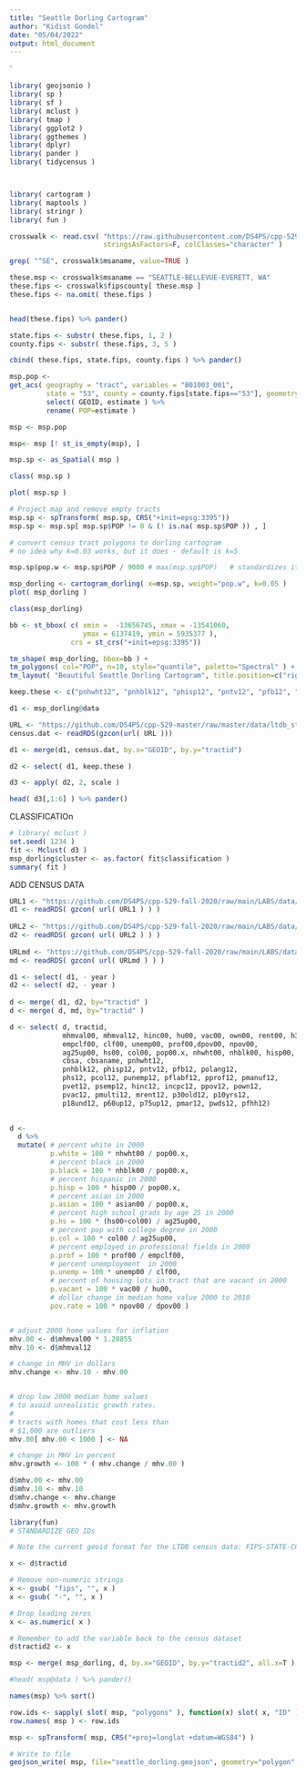 ---
title: "Seattle Dorling Cartogram"
author: "Kidist Gondel"
date: "05/04/2022"
output: html_document
---
`



```{r, include=FALSE}
library( geojsonio )
library( sp )
library( sf )
library( mclust )
library( tmap )
library( ggplot2 ) 
library( ggthemes )
library( dplyr)
library( pander )
library( tidycensus )



library( cartogram )
library( maptools )
library( stringr )
library( fun )

```




```{r, include=FALSE}
crosswalk <- read.csv( "https://raw.githubusercontent.com/DS4PS/cpp-529-master/master/data/cbsatocountycrosswalk.csv",
                       stringsAsFactors=F, colClasses="character" )
```



```{r}

grep( "^SE", crosswalk$msaname, value=TRUE ) 

```



```{r}

these.msp <- crosswalk$msaname == "SEATTLE-BELLEVUE-EVERETT, WA"
these.fips <- crosswalk$fipscounty[ these.msp ]
these.fips <- na.omit( these.fips )


head(these.fips) %>% pander()
```




```{r}

state.fips <- substr( these.fips, 1, 2 )
county.fips <- substr( these.fips, 3, 5 )

cbind( these.fips, state.fips, county.fips ) %>% pander()
```
```{r}


msp.pop <-
get_acs( geography = "tract", variables = "B01003_001",
         state = "53", county = county.fips[state.fips=="53"], geometry = TRUE ) %>% 
         select( GEOID, estimate ) %>%
         rename( POP=estimate )
```



```{r}

msp <- msp.pop

msp<- msp [! st_is_empty(msp), ]

msp.sp <- as_Spatial( msp )

class( msp.sp )
```


```{r}

plot( msp.sp )
```



```{r}

# Project map and remove empty tracts
msp.sp <- spTransform( msp.sp, CRS("+init=epsg:3395"))
msp.sp <- msp.sp[ msp.sp$POP != 0 & (! is.na( msp.sp$POP )) , ]

# convert census tract polygons to dorling cartogram
# no idea why k=0.03 works, but it does - default is k=5

msp.sp$pop.w <- msp.sp$POP / 9000 # max(msp.sp$POP)   # standardizes it to max of 1.5

msp_dorling <- cartogram_dorling( x=msp.sp, weight="pop.w", k=0.05 )
plot( msp_dorling )

```


```{r}
class(msp_dorling)
```


```{r}
bb <- st_bbox( c( xmin =  -13656745, xmax = -13541060, 
                  ymax = 6137419, ymin = 5935377 ), 
               crs = st_crs("+init=epsg:3395"))

tm_shape( msp_dorling, bbox=bb ) + 
tm_polygons( col="POP", n=10, style="quantile", palette="Spectral" ) +
tm_layout( "Beautiful Seattle Dorling Cartogram", title.position=c("right","top") )
```




```{r}





keep.these <- c("pnhwht12", "pnhblk12", "phisp12", "pntv12", "pfb12", "polang12", "phs12", "pcol12", "punemp12", "pflabf12", "pprof12", "pmanuf12", "pvet12", "psemp12", "hinc12", "incpc12", "ppov12", "pown12", "pvac12", "pmulti12", "mrent12", "mhmval12", "p30old12", "p10yrs12", "p18und12", "p60up12", "p75up12", "pmar12", "pwds12", "pfhh12")

d1 <- msp_dorling@data

URL <- "https://github.com/DS4PS/cpp-529-master/raw/master/data/ltdb_std_2010_sample.rds"
census.dat <- readRDS(gzcon(url( URL )))

d1 <- merge(d1, census.dat, by.x="GEOID", by.y="tractid")

d2 <- select( d1, keep.these )

d3 <- apply( d2, 2, scale )

head( d3[,1:6] ) %>% pander()


```




 CLASSIFICATIOn


 
```{r}

# library( mclust )
set.seed( 1234 )
fit <- Mclust( d3 )
msp_dorling$cluster <- as.factor( fit$classification )
summary( fit )
```

ADD CENSUS DATA




```{r}
URL1 <- "https://github.com/DS4PS/cpp-529-fall-2020/raw/main/LABS/data/rodeo/LTDB-2000.rds"
d1 <- readRDS( gzcon( url( URL1 ) ) )
 
URL2 <- "https://github.com/DS4PS/cpp-529-fall-2020/raw/main/LABS/data/rodeo/LTDB-2010.rds"
d2 <- readRDS( gzcon( url( URL2 ) ) )
 
URLmd <- "https://github.com/DS4PS/cpp-529-fall-2020/raw/main/LABS/data/rodeo/LTDB-META-DATA.rds"
md <- readRDS( gzcon( url( URLmd ) ) )

d1 <- select( d1, - year )
d2 <- select( d2, - year )
 
d <- merge( d1, d2, by="tractid" )
d <- merge( d, md, by="tractid" )
```




```{r}


d <- select( d, tractid, 
             mhmval00, mhmval12, hinc00, hu00, vac00, own00, rent00, h30old00,
             empclf00, clf00, unemp00, prof00,dpov00, npov00,
             ag25up00, hs00, col00, pop00.x, nhwht00, nhblk00, hisp00, asian00,
             cbsa, cbsaname, pnhwht12, 
             pnhblk12, phisp12, pntv12, pfb12, polang12, 
             phs12, pcol12, punemp12, pflabf12, pprof12, pmanuf12, 
             pvet12, psemp12, hinc12, incpc12, ppov12, pown12, 
             pvac12, pmulti12, mrent12, p30old12, p10yrs12, 
             p18und12, p60up12, p75up12, pmar12, pwds12, pfhh12)

 
d <- 
  d %>%
  mutate( # percent white in 2000
          p.white = 100 * nhwht00 / pop00.x,
          # percent black in 2000
          p.black = 100 * nhblk00 / pop00.x,
          # percent hispanic in 2000
          p.hisp = 100 * hisp00 / pop00.x, 
          # percent asian in 2000
          p.asian = 100 * asian00 / pop00.x,
          # percent high school grads by age 25 in 2000 
          p.hs = 100 * (hs00+col00) / ag25up00,
          # percent pop with college degree in 2000
          p.col = 100 * col00 / ag25up00,
          # percent employed in professional fields in 2000
          p.prof = 100 * prof00 / empclf00,
          # percent unemployment  in 2000
          p.unemp = 100 * unemp00 / clf00,
          # percent of housing lots in tract that are vacant in 2000
          p.vacant = 100 * vac00 / hu00,
          # dollar change in median home value 2000 to 2010 
          pov.rate = 100 * npov00 / dpov00 )


# adjust 2000 home values for inflation 
mhv.00 <- d$mhmval00 * 1.28855  
mhv.10 <- d$mhmval12

# change in MHV in dollars
mhv.change <- mhv.10 - mhv.00


# drop low 2000 median home values
# to avoid unrealistic growth rates.
#
# tracts with homes that cost less than
# $1,000 are outliers
mhv.00[ mhv.00 < 1000 ] <- NA

# change in MHV in percent
mhv.growth <- 100 * ( mhv.change / mhv.00 )

d$mhv.00 <- mhv.00
d$mhv.10 <- mhv.10
d$mhv.change <- mhv.change
d$mhv.growth <- mhv.growth 

```




```{r}

library(fun)
# STANDARDIZE GEO IDs

# Note the current geoid format for the LTDB census data: FIPS-STATE-COUNTY-TRACT:  fips-01-001-020100  

x <- d$tractid 

# Remove non-numeric strings 
x <- gsub( "fips", "", x )
x <- gsub( "-", "", x )

# Drop leading zeros 
x <- as.numeric( x )

# Remember to add the variable back to the census dataset
d$tractid2 <- x 

msp <- merge( msp_dorling, d, by.x="GEOID", by.y="tractid2", all.x=T )

#head( msp@data ) %>% pander()

```



```{r}
names(msp) %>% sort()
```



```{r}


row.ids <- sapply( slot( msp, "polygons" ), function(x) slot( x, "ID" ) )
row.names( msp ) <- row.ids

msp <- spTransform( msp, CRS("+proj=longlat +datum=WGS84") )

# Write to file 
geojson_write( msp, file="seattle_dorling.geojson", geometry="polygon" )

```















